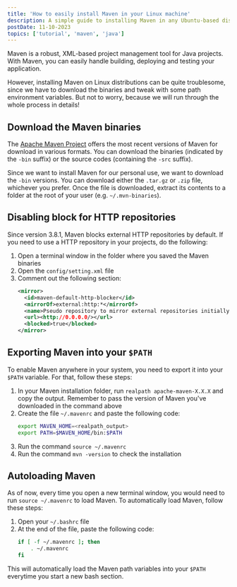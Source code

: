 ```yaml
---
title: 'How to easily install Maven in your Linux machine'
description: A simple guide to installing Maven in any Ubuntu-based distribution.
postDate: 11-10-2023
topics: ['tutorial', 'maven', 'java']
---
```


Maven is a robust, XML-based project management tool for Java projects. With
Maven, you can easily handle building, deploying and testing your application.

However, installing Maven on Linux distributions can be quite troublesome, since
we have to download the binaries and tweak with some path environment variables.
But not to worry, because we will run through the whole process in details!

## Download the Maven binaries

The [Apache Maven Project](https://maven.apache.org/download.cgi) offers the most
recent versions of Maven for download in various formats. You can download the binaries
(indicated by the `-bin` suffix) or the source codes (containing the `-src` suffix).

Since we want to install Maven for our personal use, we want to download the `-bin`
versions. You can download either the `.tar.gz` or `.zip` file, whichever you prefer.
Once the file is downloaded, extract its contents to a folder at the root of your user
(e.g. `~/.mvn-binaries`).

## Disabling block for HTTP repositories

Since version 3.8.1, Maven blocks external HTTP repositories by default. If you need to
use a HTTP repository in your projects, do the following:

1. Open a terminal window in the folder where you saved the Maven binaries
2. Open the `config/setting.xml` file
3. Comment out the following section:
   ```xml
   <mirror>
     <id>maven-default-http-blocker</id>
     <mirrorOf>external:http:*</mirrorOf>
     <name>Pseudo repository to mirror external repositories initially using HTTP.</name>
     <url><http://0.0.0.0/></url>
     <blocked>true</blocked>
   </mirror>
   ```

## Exporting Maven into your `$PATH`

To enable Maven anywhere in your system, you need to export it into your `$PATH`
variable. For that, follow these steps:

1. In your Maven installation folder, run `realpath apache-maven-X.X.X` and copy
   the output. Remember to pass the version of Maven you've downloaded in the
   command above
2. Create the file `~/.mavenrc` and paste the following code:
   ```bash
   export MAVEN_HOME=<realpath_output>
   export PATH=$MAVEN_HOME/bin:$PATH
   ```
3. Run the command `source ~/.mavenrc`
4. Run the command `mvn -version` to check the installation

## Autoloading Maven

As of now, every time you open a new terminal window, you would need to run
`source ~/.mavenrc` to load Maven. To automatically load Maven, follow these steps:

1. Open your `~/.bashrc` file
2. At the end of the file, paste the following code:
   ```bash
   if [ -f ~/.mavenrc ]; then
       . ~/.mavenrc
   fi
   ```

This will automatically load the Maven path variables into your `$PATH` everytime
you start a new bash section.
